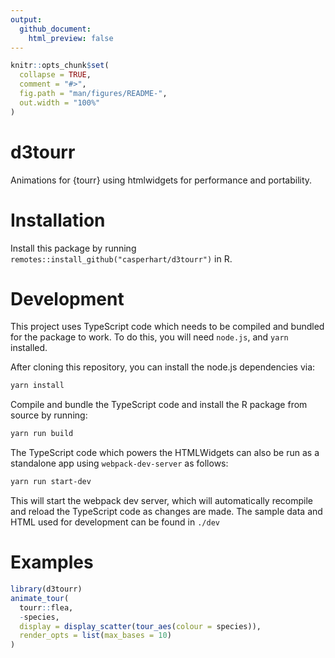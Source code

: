 ```yaml
---
output: 
  github_document:
    html_preview: false
---
```


<!-- README.md is generated from README.Rmd. Please edit that file -->

```r
knitr::opts_chunk$set(
  collapse = TRUE,
  comment = "#>",
  fig.path = "man/figures/README-",
  out.width = "100%"
)
```

# d3tourr

Animations for {tourr} using htmlwidgets for performance and portability.

# Installation

Install this package by running `remotes::install_github("casperhart/d3tourr")` in R.

# Development

This project uses TypeScript code which needs to be compiled and bundled for the package to work. To do this, you will need `node.js`, and `yarn` installed.

After cloning this repository, you can install the node.js dependencies via:

```bash
yarn install
```

Compile and bundle the TypeScript code and install the R package from source by running:

```bash
yarn run build
```

The TypeScript code which powers the HTMLWidgets can also be run as a standalone app using `webpack-dev-server` as follows:

```bash
yarn run start-dev
```

This will start the webpack dev server, which will automatically recompile and reload the TypeScript code as changes are made.
The sample data and HTML used for development can be found in `./dev`

# Examples

```r
library(d3tourr)
animate_tour(
  tourr::flea,
  -species,
  display = display_scatter(tour_aes(colour = species)),
  render_opts = list(max_bases = 10)
)
```
